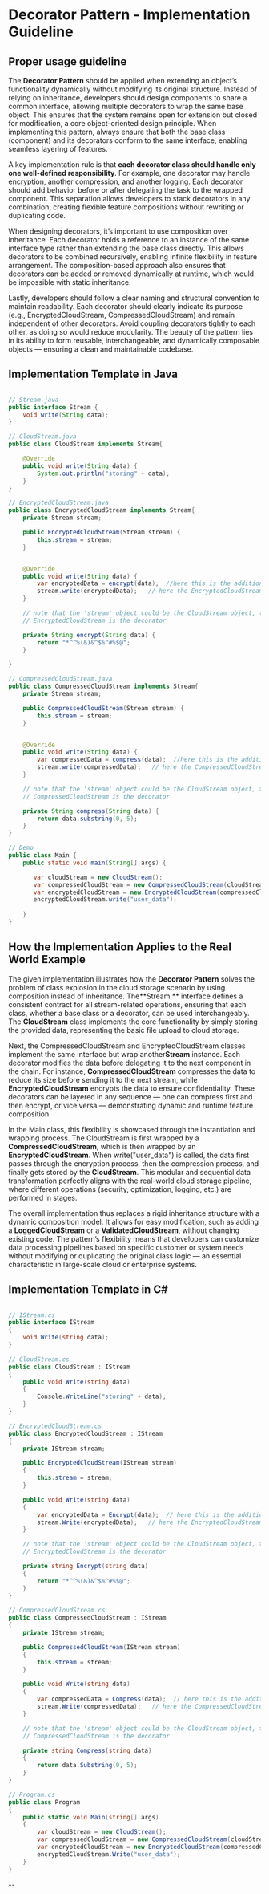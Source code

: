 

# Decorator Pattern - <text>Implementation Guideline</text>
 
## <div>Proper usage guideline</div>
The **Decorator Pattern** should be applied when extending an object’s functionality dynamically without modifying its original structure. Instead of relying on inheritance, developers should design components to share a common interface, allowing multiple decorators to wrap the same base object. This ensures that the system remains open for extension but closed for modification, a core object-oriented design principle. When implementing this pattern, always ensure that both the base class (<span>component</span>) and its decorators conform to the same interface, enabling seamless layering of features.

A key implementation rule is that **each decorator class should handle only one well-defined responsibility**. For example, one decorator may handle encryption, another compression, and another logging. Each decorator should add behavior before or after delegating the task to the wrapped component. This separation allows developers to stack decorators in any combination, creating flexible feature compositions without rewriting or duplicating code.

When designing decorators, it’s important to use <span>composition over inheritance</span>. Each decorator holds a reference to an instance of the same interface type rather than extending the base class directly. This allows decorators to be combined recursively, enabling infinite flexibility in feature arrangement. The composition-based approach also ensures that decorators can be added or removed dynamically at runtime, which would be impossible with static inheritance.

Lastly, developers should follow a clear naming and structural convention to maintain readability. Each decorator should clearly indicate its purpose (e.g., <span>EncryptedCloudStream</span>, <span>CompressedCloudStream</span>) and remain independent of other decorators. Avoid coupling decorators tightly to each other, as doing so would reduce modularity. The beauty of the pattern lies in its ability to form reusable, interchangeable, and dynamically composable objects — ensuring a clean and maintainable codebase.

## <div>Implementation Template in Java</div>

```java 

// Stream.java
public interface Stream {
    void write(String data);
}

// CloudStream.java
public class CloudStream implements Stream{

    @Override
    public void write(String data) {
        System.out.println("storing" + data);
    }
}

// EncryptedCloudStream.java
public class EncryptedCloudStream implements Stream{
    private Stream stream;

    public EncryptedCloudStream(Stream stream) {
        this.stream = stream;
    }


    @Override
    public void write(String data) {
        var encryptedData = encrypt(data);  //here this is the additional behaviour(the encryption)
        stream.write(encryptedData);   // here the EncryptedCloudStream is decorating the 'stream' object, and adding the additonal behaviour(the encryption) to it
    }

    // note that the 'stream' object could be the CloudStream object, the CompressedCloudStream object, ..
    // EncryptedCloudStream is the decorator

    private String encrypt(String data) {
        return "*^^%(&)&^$%^#%$@";
    }

}

// CompressedCloudStream.java
public class CompressedCloudStream implements Stream{
    private Stream stream;

    public CompressedCloudStream(Stream stream) {
        this.stream = stream;
    }


    @Override
    public void write(String data) {
        var compressedData = compress(data);  //here this is the additional behaviour(the compression)
        stream.write(compressedData);   // here the CompressedCloudStream is decorating the 'stream' object, and adding the additonal behaviour(the encryption) to it
    }

    // note that the 'stream' object could be the CloudStream object, the EncryptedCloudStream object, ..
    // CompressedCloudStream is the decorator

    private String compress(String data) {
        return data.substring(0, 5);
    }
}

// Demo
public class Main {
    public static void main(String[] args) {

       var cloudStream = new CloudStream();
       var compressedCloudStream = new CompressedCloudStream(cloudStream);
       var encryptedCloudStream = new EncryptedCloudStream(compressedCloudStream);
       encryptedCloudStream.write("user_data"); 
    
    }
}

```

## <div>How the Implementation Applies to the Real World Example</div>

The given implementation illustrates how the **Decorator Pattern** solves the problem of class explosion in the cloud storage scenario by using composition instead of inheritance. The**Stream ** interface defines a consistent contract for all stream-related operations, ensuring that each class, whether a base class or a decorator, can be used interchangeably. The **CloudStream** class implements the core functionality by simply storing the provided data, representing the basic file upload to cloud storage.

Next, the <span>CompressedCloudStream</span> and <span>EncryptedCloudStream</span> classes implement the same interface but wrap another**Stream** instance. Each decorator modifies the data before delegating it to the next component in the chain. For instance, **CompressedCloudStream** compresses the data to reduce its size before sending it to the next stream, while **EncryptedCloudStream** encrypts the data to ensure confidentiality. These decorators can be layered in any sequence — one can compress first and then encrypt, or vice versa — demonstrating dynamic and runtime feature composition.

In the <span>Main</span> class, this flexibility is showcased through the instantiation and wrapping process. The <span>CloudStream</span> is first wrapped by a **CompressedCloudStream**, which is then wrapped by an **EncryptedCloudStream**. When <span>write("user_data")</span> is called, the data first passes through the encryption process, then the compression process, and finally gets stored by the **CloudStream**. This modular and sequential data transformation perfectly aligns with the real-world cloud storage pipeline, where different operations (security, optimization, logging, etc.) are performed in stages.

The overall implementation thus replaces a rigid inheritance structure with a dynamic composition model. It allows for easy modification, such as adding a **LoggedCloudStream** or a **ValidatedCloudStream**, without changing existing code. The pattern’s flexibility means that developers can customize data processing pipelines based on specific customer or system needs without modifying or duplicating the original class logic — an essential characteristic in large-scale cloud or enterprise systems.

## <div>Implementation Template in C#</div>
``` csharp

// IStream.cs
public interface IStream
{
    void Write(string data);
}

// CloudStream.cs
public class CloudStream : IStream
{
    public void Write(string data)
    {
        Console.WriteLine("storing" + data);
    }
}

// EncryptedCloudStream.cs
public class EncryptedCloudStream : IStream
{
    private IStream stream;

    public EncryptedCloudStream(IStream stream)
    {
        this.stream = stream;
    }

    public void Write(string data)
    {
        var encryptedData = Encrypt(data);  // here this is the additional behaviour(the encryption)
        stream.Write(encryptedData);   // here the EncryptedCloudStream is decorating the 'stream' object, and adding the additonal behaviour(the encryption) to it
    }

    // note that the 'stream' object could be the CloudStream object, the CompressedCloudStream object, ..
    // EncryptedCloudStream is the decorator

    private string Encrypt(string data)
    {
        return "*^^%(&)&^$%^#%$@";
    }
}

// CompressedCloudStream.cs
public class CompressedCloudStream : IStream
{
    private IStream stream;

    public CompressedCloudStream(IStream stream)
    {
        this.stream = stream;
    }

    public void Write(string data)
    {
        var compressedData = Compress(data);  // here this is the additional behaviour(the compression)
        stream.Write(compressedData);   // here the CompressedCloudStream is decorating the 'stream' object, and adding the additonal behaviour(the compression) to it
    }

    // note that the 'stream' object could be the CloudStream object, the EncryptedCloudStream object, ..
    // CompressedCloudStream is the decorator

    private string Compress(string data)
    {
        return data.Substring(0, 5);
    }
}

// Program.cs
public class Program
{
    public static void Main(string[] args)
    {
        var cloudStream = new CloudStream();
        var compressedCloudStream = new CompressedCloudStream(cloudStream);
        var encryptedCloudStream = new EncryptedCloudStream(compressedCloudStream);
        encryptedCloudStream.Write("user_data");
    }
}
```
--

